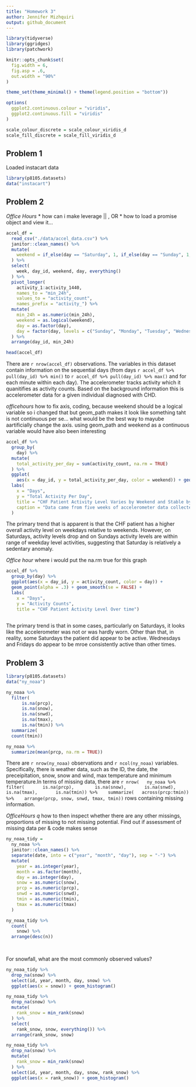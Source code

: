 ```yaml
---
title: "Homework 3"
author: Jennifer Mizhquiri
output: github_document
---
```



```r
library(tidyverse)
library(ggridges)
library(patchwork)

knitr::opts_chunk$set(
  fig.width = 6,
  fig.asp = .6,
  out.width = "90%"
)

theme_set(theme_minimal() + theme(legend.position = "bottom"))

options(
  ggplot2.continuous.colour = "viridis",
  ggplot2.continuous.fill = "viridis"
)

scale_colour_discrete = scale_colour_viridis_d
scale_fill_discrete = scale_fill_viridis_d
```

## Problem 1

Loaded instacart data
```r

library(p8105.datasets)
data("instacart")
```

## Problem 2

_Office Hours_ 
* how can i make leverage || , OR 
* how to load a promise object and view it...

```r
accel_df = 
  read_csv("./data/accel_data.csv") %>% 
  janitor::clean_names() %>% 
  mutate(
    weekend = if_else(day == "Saturday", 1, if_else(day == "Sunday", 1, 0))
  ) %>% 
  select(
    week, day_id, weekend, day, everything()
  ) %>%
  pivot_longer(
    activity_1:activity_1440,
    names_to = "min_24h",
    values_to = "activity_count",
    names_prefix = "activity_") %>% 
  mutate(
    min_24h = as.numeric(min_24h),
    weekend = as.logical(weekend),
    day = as.factor(day),
    day = factor(day, levels = c("Sunday", "Monday", "Tuesday", "Wednesday", "Thursday", "Friday", "Saturday"))
  ) %>% 
  arrange(day_id, min_24h)

```

 
```r
head(accel_df)
```

There are `r nrow(accel_df)` observations. The variables in this dataset contain information on the sequential days (from days `r accel_df %>% pull(day_id) %>% min()` to `r accel_df %>% pull(day_id) %>% max()` and for each minute within each day). The accelerometer tracks activity which it quanitifies as activity counts. Based on the background information this is accelerometer data for a given individual diagnosed with CHD.

_officehours_ how to fix axis, coding, because weekend should be a logical variable so i changed that but geom_path makes it look like something taht is not continuous per se... what would be the best way to mayube aartificially change the axis. using geom_path and weekend as a continuous variable would have also been interesting
```r

accel_df %>% 
  group_by(
    day) %>%
  mutate(
    total_activity_per_day = sum(activity_count, na.rm = TRUE)
  ) %>% 
  ggplot(
    aes(x = day_id, y = total_activity_per_day, color = weekend)) + geom_point() + geom_smooth() + 
  labs(
    x = "Days",
    y = "Total Activity Per Day",
    title = "CHF Patient Activity Level Varies by Weekend and Stable by Weekday",
    caption = "Data came from five weeks of accelerometer data collected on a 63 year-old male with BMI 25, who was admitted to the Advanced Cardiac Care Center of Columbia University Medical Center and diagnosed with congestive heart failure (CHF)"
  )
```

The primary trend that is apparent is that the CHF patient has a higher overall activity level on weekdays relative to weekends. However, on Saturdays, activity levels drop and on Sundays activity levels are within range of weekday level activities, suggesting that Saturday is relatively a sedentary anomaly. 

  
_Office hour_ where i would put the na.rm true for this graph
```r
accel_df %>% 
  group_by(day) %>% 
  ggplot(aes(x = day_id, y = activity_count, color = day)) + 
  geom_point(alpha = .3) + geom_smooth(se = FALSE) +
  labs(
    x = "Days",
    y = "Activity Counts",
    title = "CHF Patient Activity Level Over time")
  
```

The primary trend is that in some cases, particularly on Saturdays, it looks like the accelerometer was not or was hardly worn. Other than that, in reality, some Saturdays the patient did appear to be active. Wednesdays and Fridays do appear to be mroe consistently active than other times. 


## Problem 3

```r
library(p8105.datasets)
data("ny_noaa")
```


```r

ny_noaa %>% 
  filter(
      is.na(prcp), 
      is.na(snow),
      is.na(snwd),
      is.na(tmax),
      is.na(tmin)) %>% 
  summarize(
  count(tmin)) 

```


```r
ny_noaa %>%
  summarize(mean(prcp, na.rm = TRUE))
```


There are `r nrow(ny_noaa)` observations and `r ncol(ny_noaa)` variables. Specifically, there is weather data, such as the ID, the date, the preceipitation, snow, snow and wind, max temperature and minimum temperature.In terms of missing data, there are `r nrow(
  ny_noaa %>% 
  filter(
      is.na(prcp), 
      is.na(snow),
      is.na(snwd),
      is.na(tmax),
      is.na(tmin)) %>% 
  summarize(
  across(prcp:tmin)) %>% 
  arrange(prcp, snow, snwd, tmax, tmin))` rows containing missing information. 

_OfficeHours q_ how to then inspect whether there are any other missings, proportions of missing to not missing potential. Find out if assessment of missing data per & code makes sense 


```r
ny_noaa_tidy = 
  ny_noaa %>%
  janitor::clean_names() %>%
  separate(date, into = c("year", "month", "day"), sep = "-") %>% 
  mutate(
    year = as.integer(year),
    month = as.factor(month),
    day = as.integer(day),
    snow = as.numeric(snow),
    prcp = as.numeric(prcp),
    snwd = as.numeric(snwd),
    tmin = as.numeric(tmin),
    tmax = as.numeric(tmax)
  )
```

```r
ny_noaa_tidy %>% 
  count(
    snow) %>% 
  arrange(desc(n))
  
  
```

For snowfall, what are the most commonly observed values? 
```r

ny_noaa_tidy %>% 
  drop_na(snow) %>% 
  select(id, year, month, day, snow) %>%
  ggplot(aes(x = snow)) + geom_histogram()


```

```r

ny_noaa_tidy %>% 
  drop_na(snow) %>% 
  mutate(
    rank_snow = min_rank(snow)
  ) %>%
  select(
    rank_snow, snow, everything()) %>% 
  arrange(rank_snow, snow) 

```

```r
ny_noaa_tidy %>% 
  drop_na(snow) %>% 
  mutate(
    rank_snow = min_rank(snow)
  ) %>% 
  select(id, year, month, day, snow, rank_snow) %>%
  ggplot(aes(x = rank_snow)) + geom_histogram()
```


